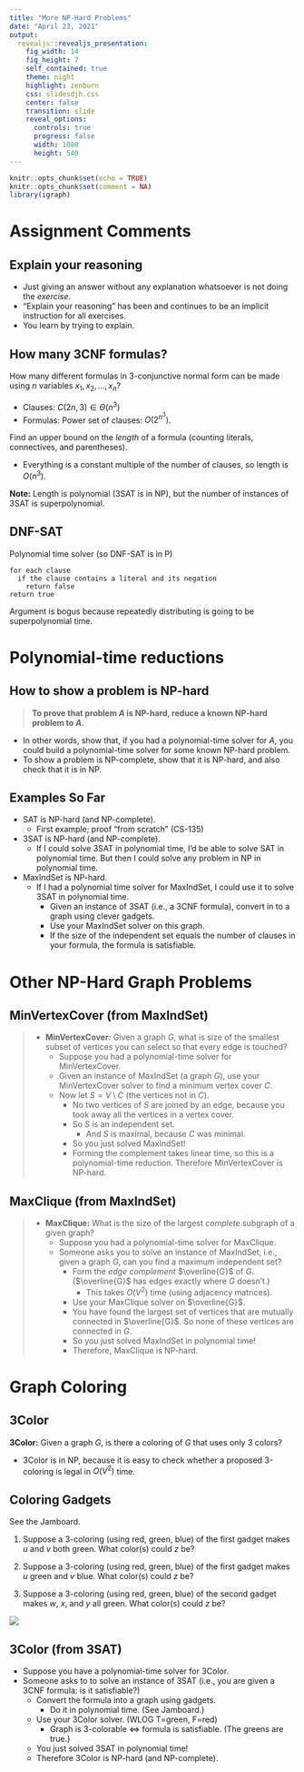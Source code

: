 ```yaml
---
title: "More NP-Hard Problems"
date: "April 23, 2021"
output: 
  revealjs::revealjs_presentation:
    fig_width: 14
    fig_height: 7
    self_contained: true
    theme: night
    highlight: zenburn
    css: slidesdjh.css
    center: false
    transition: slide
    reveal_options:
      controls: true
      progress: false
      width: 1080
      height: 540
---
```


```r
knitr::opts_chunk$set(echo = TRUE)
knitr::opts_chunk$set(comment = NA)
library(igraph)
```

# Assignment Comments

## Explain your reasoning

- Just giving an answer without any explanation whatsoever is not doing the *exercise*.
- "Explain your reasoning" has been and continues to be an implicit instruction for all exercises.
- You learn by trying to explain.

## How many 3CNF formulas?

How many different formulas in 3-conjunctive normal form can be made using $n$ variables $x_1, x_2, \ldots, x_n$? 

- Clauses: $C(2n,3) \in \Theta(n^3)$
- Formulas: Power set of clauses: $O(2^{n^3})$.

Find an upper bound on the *length* of a formula (counting literals, connectives, and parentheses). 

- Everything is a constant multiple of the number of clauses, so length is $O(n^3)$.

**Note:** Length is polynomial (3SAT is in NP), but the number of instances of 3SAT is superpolynomial.

## DNF-SAT

Polynomial time solver (so DNF-SAT is in P)

```
for each clause
  if the clause contains a literal and its negation
    return false
return true
```

Argument is bogus because repeatedly distributing is going to be superpolynomial time.

# Polynomial-time reductions

## How to show a problem is NP-hard

> **To prove that problem $A$ is NP-hard, reduce a known NP-hard problem to $A$.**

- In other words, show that, if you had a polynomial-time solver for $A$, you could build a polynomial-time solver for some known NP-hard problem.
- To show a problem is NP-complete, show that it is NP-hard, and also check that it is in NP.

## Examples So Far

- SAT is NP-hard (and NP-complete).
    - First example; proof "from scratch" (CS-135)
- 3SAT is NP-hard (and NP-complete).
    - If I could solve 3SAT in polynomial time, I'd be able to solve SAT in polynomial time. But then I could solve any problem in NP in polynomial time.
- MaxIndSet is NP-hard.
    - If I had a polynomial time solver for MaxIndSet, I could use it to solve 3SAT in polynomial time.
        - Given an instance of 3SAT (i.e., a 3CNF formula), convert in to a graph using clever gadgets.
        - Use your MaxIndSet solver on this graph.
        - If the size of the independent set equals the number of clauses in your formula, the formula is satisfiable.

# Other NP-Hard Graph Problems

## MinVertexCover (from MaxIndSet)

>- **MinVertexCover:** Given a graph $G$, what is size of the smallest subset of vertices you can select so that every edge is touched?
>    - Suppose you had a polynomial-time solver for MinVertexCover.
>    - Given an instance of MaxIndSet (a graph $G$), use your MinVertexCover solver to find a minimum vertex cover $C$.
>    - Now let $S = V \setminus C$ (the vertices not in $C$).
>        - No two vertices of $S$ are joined by an edge, because you took away all the vertices in a vertex cover.
>        - So $S$ is an independent set.
>            - And $S$ is maximal, because $C$ was minimal.
>        - So you just solved MaxIndSet!
>        - Forming the complement takes linear time, so this is a polynomial-time reduction. Therefore MinVertexCover is NP-hard.

## MaxClique (from MaxIndSet)

>- **MaxClique:** What is the size of the largest *complete* subgraph of a given graph?
>    - Suppose you had a polynomial-time solver for MaxClique.
>    - Someone asks you to solve an instance of MaxIndSet, i.e., given a graph $G$, can you find a maximum independent set?
>        - Form the *edge complement* $\overline{G}$ of $G$. ($\overline{G}$ has edges exactly where $G$ doesn't.)
>            - This takes $O(V^2)$ time (using adjacency matrices).
>        - Use your MaxClique solver on $\overline{G}$.
>        - You have found the largest set of vertices that are mutually connected in $\overline{G}$. So none of these vertices are connected in $G$.
>        - So you just solved MaxIndSet in polynomial time!
>        - Therefore, MaxClique is NP-hard.

# Graph Coloring

## 3Color

**3Color:** Given a graph $G$, is there a coloring of $G$ that uses only 3 colors?

- 3Color is in NP, because it is easy to check whether a proposed 3-coloring is legal in $O(V^2)$ time.

## Coloring Gadgets

See the Jamboard. 

1. Suppose a 3-coloring (using red, green, blue) of the first gadget makes $u$ and $v$ both green. What color(s) could $z$ be?

2. Suppose a 3-coloring (using red, green, blue) of the first gadget makes $u$ green and $v$ blue. What color(s) could $z$ be?

3. Suppose a 3-coloring (using red, green, blue) of the second gadget makes $w$, $x$, and $y$ all green. What color(s) could $z$ be?

![](../images/tcgadget1.png)

## 3Color (from 3SAT)

- Suppose you have a polynomial-time solver for 3Color.
- Someone asks to to solve an instance of 3SAT (i.e., you are given a 3CNF formula: is it satisfiable?)
    - Convert the formula into a graph using gadgets.
        - Do it in polynomial time. (See Jamboard.)
    - Use your 3Color solver. (WLOG T=green, F=red)
        - Graph is 3-colorable $\Leftrightarrow$ formula is satisfiable. (The greens are true.)
    - You just solved 3SAT in polynomial time!
    - Therefore 3Color is NP-hard (and NP-complete).

